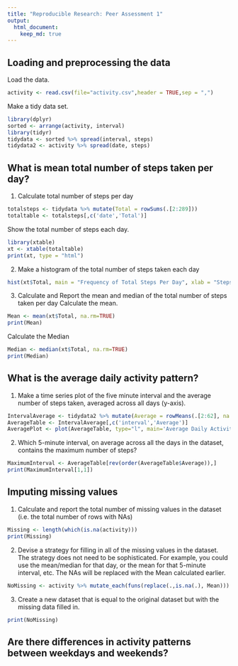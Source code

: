 ```yaml
---
title: "Reproducible Research: Peer Assessment 1"
output: 
  html_document:
    keep_md: true
---
```



## Loading and preprocessing the data
Load the data.

```r
activity <- read.csv(file="activity.csv",header = TRUE,sep = ",")
```
Make a tidy data set.
```r
library(dplyr)
sorted <- arrange(activity, interval)
library(tidyr)
tidydata <- sorted %>% spread(interval, steps)
tidydata2 <- activity %>% spread(date, steps)
```
## What is mean total number of steps taken per day?
1. Calculate total number of steps per day
```r
totalsteps <- tidydata %>% mutate(Total = rowSums(.[2:289]))
totaltable <- totalsteps[,c('date','Total')]
```
Show the total number of steps each day.
```r
library(xtable)
xt <- xtable(totaltable)
print(xt, type = "html")
```
2. Make a histogram of the total number of steps taken each day
```r
hist(xt$Total, main = "Frequency of Total Steps Per Day", xlab = "Steps Per Day", plot = TRUE)
```
3. Calculate and Report the mean and median of the total number of steps taken per day
Calculate the mean.
```r
Mean <- mean(xt$Total, na.rm=TRUE)
print(Mean)
```
Calculate the Median
```r
Median <- median(xt$Total, na.rm=TRUE)
print(Median)
```
## What is the average daily activity pattern?
1. Make a time series plot of the five minute interval and the average number of steps taken, averaged across all days (y-axis).
```r
IntervalAverage <- tidydata2 %>% mutate(Average = rowMeans(.[2:62], na.rm=TRUE))
AverageTable <- IntervalAverage[,c('interval','Average')]
AveragePlot <- plot(AverageTable, type="l", main='Average Daily Activity Pattern')
```
2. Which 5-minute interval, on average across all the days in the dataset, contains the maximum number of steps?
```r
MaximumInterval <- AverageTable[rev(order(AverageTable$Average)),]
print(MaximumInterval[1,1])
```
## Imputing missing values
1. Calculate and report the total number of missing values in the dataset (i.e. the total number of rows with NAs)
```r
Missing <- length(which(is.na(activity)))
print(Missing)
```
2. Devise a strategy for filling in all of the missing values in the dataset. The strategy does not need to be sophisticated. For example, you could use the mean/median for that day, or the mean for that 5-minute interval, etc.
The NAs will be replaced with the Mean calculated earlier.
```r
NoMissing <- activity %>% mutate_each(funs(replace(.,is.na(.), Mean)))
```
3. Create a new dataset that is equal to the original dataset but with the missing data filled in.
```r
print(NoMissing)
```
## Are there differences in activity patterns between weekdays and weekends?

